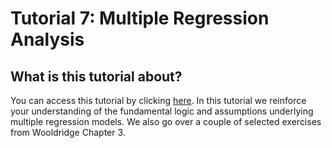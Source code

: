 # Tutorial 7: Multiple Regression Analysis

## What is this tutorial about? {.unnumbered}

You can access this tutorial by clicking [here](https://ci1yq0-sebastian0vallejo.shinyapps.io/tutorial7/). In this tutorial we reinforce your understanding of the fundamental logic and assumptions underlying multiple regression models. We also go over a couple of selected exercises from Wooldridge Chapter 3.



